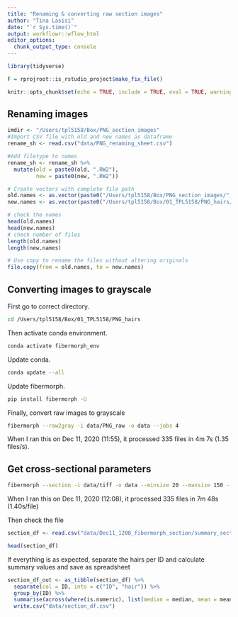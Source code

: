```yaml
---
title: "Renaming & converting raw section images"
author: "Tina Lasisi"
date: "`r Sys.time()`"
output: workflowr::wflow_html
editor_options:
  chunk_output_type: console
---
```


```r
library(tidyverse)

F = rprojroot::is_rstudio_project$make_fix_file()

knitr::opts_chunk$set(echo = TRUE, include = TRUE, eval = TRUE, warning = FALSE, message = FALSE)
```

## Renaming images

```r

imdir <- "/Users/tpl5158/Box/PNG_section_images"
#Import CSV file with old and new names as dataframe
rename_sh <- read.csv("data/PNG_renaming_sheet.csv")

#Add filetype to names
rename_sh <- rename_sh %>% 
  mutate(old = paste0(old, ".RW2"),
         new = paste0(new, ".RW2"))

# Create vectors with complete file path
old.names <- as.vector(paste0("/Users/tpl5158/Box/PNG_section_images/", rename_sh$location, "/", rename_sh$old))
new.names <- as.vector(paste0("/Users/tpl5158/Box/01_TPL5158/PNG_hairs/data/", "PNG_raw/", rename_sh$new))

# check the names
head(old.names)
head(new.names)
# check number of files
length(old.names)
length(new.names)

# Use copy to rename the files without altering originals
file.copy(from = old.names, to = new.names)


```

## Converting images to grayscale

First go to correct directory.
```bash
cd /Users/tpl5158/Box/01_TPL5158/PNG_hairs
```

Then activate conda environment.
```bash
conda activate fibermorph_env
```

Update conda.
```bash
conda update --all
```

Update fibermorph.
```bash
pip install fibermorph -U
```

Finally, convert raw images to grayscale
```bash
fibermorph --raw2gray -i data/PNG_raw -o data --jobs 4
```
When I ran this on Dec 11, 2020 (11:55), it processed 335 files in 4m 7s (1.35 files/s).

## Get cross-sectional parameters
```bash
fibermorph --section -i data/tiff -o data --minsize 20 --maxsize 150 --resolution_mu 4.25 --jobs 4
```

When I ran this on Dec 11, 2020 (12:08), it processed 335 files in 7m 48s (1.40s/file)

Then check the file 
```r

section_df <- read.csv("data/Dec11_1208_fibermorph_section/summary_section_data.csv")

head(section_df)
```

If everything is as expected, separate the hairs per ID and calculate summary values and save as spreadsheet
```r
section_df_out <- as_tibble(section_df) %>% 
  separate(col = ID, into = c("ID", "hair")) %>% 
  group_by(ID) %>% 
  summarise(across(where(is.numeric), list(median = median, mean = mean, sd = sd), .names = "{.col}_{.fn}")) %>% 
  write.csv("data/section_df.csv")
```

